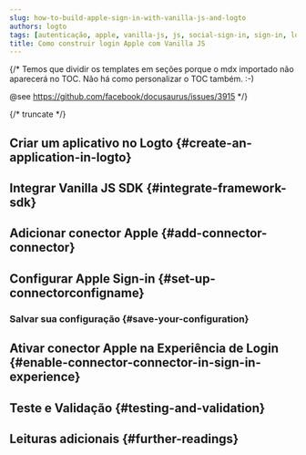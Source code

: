 ```yaml
---
slug: how-to-build-apple-sign-in-with-vanilla-js-and-logto
authors: logto
tags: [autenticação, apple, vanilla-js, js, social-sign-in, sign-in, login]
title: Como construir login Apple com Vanilla JS
---
```


{/*
  Temos que dividir os templates em seções porque o mdx importado não aparecerá no TOC.
  Não há como personalizar o TOC também. :-)

  @see https://github.com/facebook/docusaurus/issues/3915
*/}




{/* truncate */}

<Intro connector={connector} sdk="Vanilla JS" link="https://en.wikipedia.org/wiki/ECMAScript" />

## Criar um aplicativo no Logto \{#create-an-application-in-logto}

<CreateApplication type="Aplicativo de página única" framework="Vanilla JS" />

## Integrar Vanilla JS SDK \{#integrate-framework-sdk}

<IntegrateSdk />

## Adicionar conector Apple \{#add-connector-connector}

<AddSocialConnector connector={connector} framework="Vanilla JS" />

## Configurar Apple Sign-in \{#set-up-connectorconfigname}

<ConnectorGuide />

### Salvar sua configuração \{#save-your-configuration}

<SaveYourConfiguration connector={connector} />

## Ativar conector Apple na Experiência de Login \{#enable-connector-connector-in-sign-in-experience}

<EnableSocialConnector connector={connector} />

## Teste e Validação \{#testing-and-validation}

<TestingAndValidation connector={connector} sdk="Vanilla JS" />

## Leituras adicionais \{#further-readings}

<FurtherReadings />